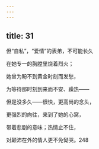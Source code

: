 ```yaml
---
---
---
```

title: 31
---




但“自私”，“爱情”的表弟，不可能长久

在她专一的胸膛里烧着烈火；

她曾为盼不到黄金时刻而发愁，

为等待那时刻到来而不安、躁热——

但是没多久——很快，更高尚的念头，

更强烈的向往，来到了她的心窝，

带着悲剧的意味；热情止不住，

对颠沛在外的情人更不免恸哭。248